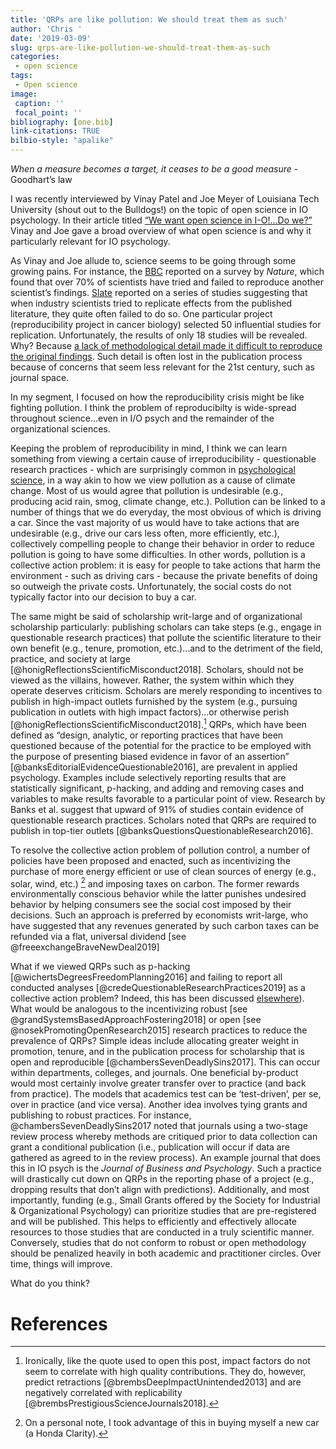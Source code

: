```yaml
---
title: 'QRPs are like pollution: We should treat them as such'
author: 'Chris '
date: '2019-03-09'
slug: qrps-are-like-pollution-we-should-treat-them-as-such
categories:
 - open science
tags:
 - Open science
image:
 caption: ''
 focal_point: ''
bibliography: [one.bib]
link-citations: TRUE
bilbio-style: "apalike"
---
```

*When a measure becomes a target, it ceases to be a good measure* - Goodhart's law

I was recently interviewed by Vinay Patel and Joe Meyer of Louisiana Tech University (shout out to the Bulldogs!) on the topic of open science in IO psychology. In their article titled ["We want open science in I-O!...Do we?"](http://my.siop.org/Publications/TIP/562/ArtMID/18540/ArticleID/711/We-Want-Open-Science-in-I-O-Do-We) Vinay and Joe gave a broad overview of what open science is and why it particularly relevant for IO psychology. 

As Vinay and Joe allude to, science seems to be going through some growing pains. For instance, the [BBC](https://www.bbc.com/news/science-environment-39054778) reported on a survey by *Nature*, which found that over 70% of scientists have tried and failed to reproduce another scientist’s findings. [Slate](https://slate.com/technology/2016/04/biomedicine-facing-a-worse-replication-crisis-than-the-one-plaguing-psychology.html) reported on a series of studies suggesting that when industry scientists tried to replicate effects from the published literature, they quite often failed to do so. One particular project (reproducibility project in cancer biology) selected 50 influential studies for replication. Unfortunately, the results of only 18 studies will be revealed. Why? Because [a lack of methodological detail made it difficult to reproduce the original findings](http://www.sciencemag.org/news/2018/07/plan-replicate-50-high-impact-cancer-papers-shrinks-just-18). Such detail is often lost in the publication process because of concerns that seem less relevant for the 21st century, such as journal space. 

In my segment, I focused on how the reproducibility crisis might be like fighting pollution. I think the problem of reproducibilty is wide-spread throughout science...even in I/O psych and the remainder of the organizational sciences. 

Keeping the problem of reproducibility in mind, I think we can learn something from viewing a certain cause of irreproducibility - questionable research practices - which are surprisingly common in [psychological science](https://www.psychologicalscience.org/news/releases/questionable-research-practices-surprisingly-common.html), in a way akin to how we view pollution as a cause of climate change. Most of us would agree that pollution is undesirable (e.g., producing acid rain, smog, climate change, etc.). Pollution can be linked to a number of things that we do everyday, the most obvious of which is driving a car. Since the vast majority of us would have to take actions that are undesirable (e.g., drive our cars less often, more efficiently, etc.), collectively compelling people to change their behavior in order to reduce pollution is going to have some difficulties. In other words, pollution is a collective action problem: it is easy for people to take actions that harm the environment - such as driving cars - because the private benefits of doing so outweigh the private costs. Unfortunately, the social costs do not typically factor into our decision to buy a car. 

The same might be said of scholarship writ-large and of organizational scholarship particularly: publishing scholars can take steps (e.g., engage in questionable research practices) that pollute the scientific literature to their own benefit (e.g., tenure, promotion, etc.)...and to the detriment of the field, practice, and society at large [@honigReflectionsScientificMisconduct2018]. Scholars, should not be viewed as the villains, however. Rather, the system within which they operate deserves criticism. Scholars are merely responding to incentives to publish in high-impact outlets furnished by the system (e.g., pursuing publication in outlets with high impact factors)...or otherwise perish [@honigReflectionsScientificMisconduct2018].[^1] QRPs, which have been defined as "design, analytic, or reporting practices that have been questioned because of the potential for the practice to be employed with the purpose of presenting biased evidence in favor of an assertion" [@banksEditorialEvidenceQuestionable2016], are prevalent in applied psychology. Examples include selectively reporting results that are statistically significant, p-hacking, and adding and removing cases and variables to make results favorable to a particular point of view. Research by Banks et al. suggest that upward of 91% of studies contain evidence of questionable research practices. Scholars noted that QRPs are required to publish in top-tier outlets [@banksQuestionsQuestionableResearch2016]. 

[^1]: Ironically, like the quote used to open this post, impact factors do not seem to correlate with high quality contributions. They do, however, predict retractions [@brembsDeepImpactUnintended2013] and are negatively correlated with replicability [@brembsPrestigiousScienceJournals2018].

To resolve the collective action problem of pollution control, a number of policies have been proposed and enacted, such as incentivizing the purchase of more energy efficient or use of clean sources of energy (e.g., solar, wind, etc.) [^2] and imposing taxes on carbon. The former rewards environmentally conscious behavior while the latter punishes undesired behavior by helping consumers see the social cost imposed by their decisions. Such an approach is preferred by economists writ-large, who have suggested that any revenues generated by such carbon taxes can be refunded via a flat, universal dividend [see @freeexchangeBraveNewDeal2019]

[^2]: On a personal note, I took advantage of this in buying myself a new car (a Honda Clarity).

What if we viewed QRPs such as p-hacking [@wichertsDegreesFreedomPlanning2016] and failing to report all conducted analyses [@credeQuestionableResearchPractices2019] as a collective action problem? Indeed, this has been discussed [elsewhere](https://www.chronicle.com/article/How-to-Fix-Psychology-s/233857)). What would be analogous to the incentivizing robust [see @grandSystemsBasedApproachFostering2018] or open [see @nosekPromotingOpenResearch2015] research practices to reduce the prevalence of QRPs? Simple ideas include allocating greater weight in promotion, tenure, and in the publication process for scholarship that is open and reproducible [@chambersSevenDeadlySins2017]. This can occur within departments, colleges, and journals. One beneficial by-product would most certainly involve greater transfer over to practice (and back from practice). The models that academics test can be 'test-driven', per se, over in practice (and vice versa). Another idea involves tying grants and publishing to robust practices. For instance, @chambersSevenDeadlySins2017 noted that journals using a two-stage review process whereby methods are critiqued prior to data collection can grant a conditional publication (i.e., publication will occur if data are gathered as agreed to in the review process). An example journal that does this in IO psych is the *Journal of Business and Psychology*. Such a practice will drastically cut down on QRPs in the reporting phase of a project (e.g., dropping results that don't align with predictions). Additionally, and most importantly, funding (e.g., Small Grants offered by the Society for Industrial & Organizational Psychology) can prioritize studies that are pre-registered and will be published. This helps to efficiently and effectively allocate resources to those studies that are conducted in a truly scientific manner. Conversely, studies that do not conform to robust or open methodology should be penalized heavily in both academic and practitioner circles. Over time, things will improve. 

What do you think?

# References